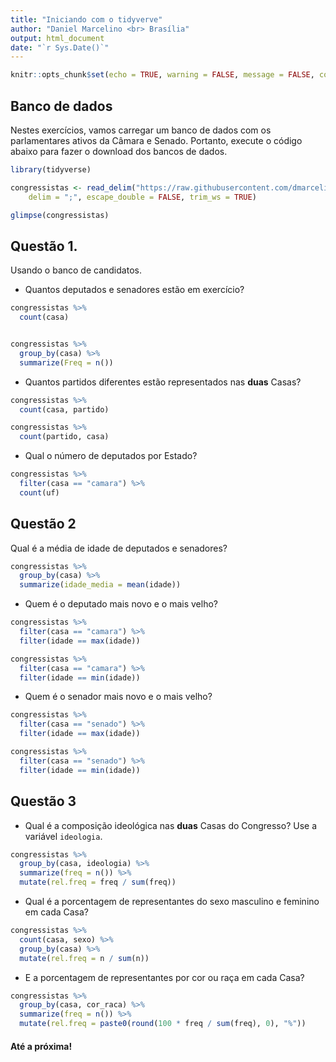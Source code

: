 ```yaml
---
title: "Iniciando com o tidyverve"
author: "Daniel Marcelino <br> Brasília"
output: html_document
date: "`r Sys.Date()`"
---
```



```r
knitr::opts_chunk$set(echo = TRUE, warning = FALSE, message = FALSE, comment = "")
```


## Banco de dados

Nestes exercícios, vamos carregar um banco de dados com os parlamentares ativos da Câmara e Senado. Portanto, execute o código abaixo para fazer o download dos bancos de dados. 

```r
library(tidyverse)

congressistas <- read_delim("https://raw.githubusercontent.com/dmarcelinobr/curso_r-cni/main/dados/brutos/congressistas_atuais.csv", 
    delim = ";", escape_double = FALSE, trim_ws = TRUE)

```

```r
glimpse(congressistas)
```


## Questão 1.

Usando o banco de candidatos. 

- Quantos deputados e senadores estão em exercício?

```r
congressistas %>% 
  count(casa)


congressistas %>% 
  group_by(casa) %>%
  summarize(Freq = n())
```

- Quantos partidos diferentes estão representados nas __duas__ Casas?

```r

congressistas %>% 
  count(casa, partido)

congressistas %>% 
  count(partido, casa)

```

- Qual o número de deputados por Estado?

```r

congressistas %>%
  filter(casa == "camara") %>%
  count(uf)


```



## Questão 2

Qual é a média de idade de deputados e senadores?

```r
congressistas %>%
  group_by(casa) %>%
  summarize(idade_media = mean(idade))
```

- Quem é o deputado mais novo e o mais velho?

```r
congressistas %>%
  filter(casa == "camara") %>%
  filter(idade == max(idade))

congressistas %>%
  filter(casa == "camara") %>%
  filter(idade == min(idade))
```

- Quem é o senador mais novo e o mais velho?

```r

congressistas %>%
  filter(casa == "senado") %>%
  filter(idade == max(idade))

congressistas %>%
  filter(casa == "senado") %>%
  filter(idade == min(idade))

```


## Questão 3 

- Qual é a composição ideológica nas __duas__ Casas do Congresso? Use a variável `ideologia`.

```r

congressistas %>%
  group_by(casa, ideologia) %>%
  summarize(freq = n()) %>%
  mutate(rel.freq = freq / sum(freq))
```


- Qual é a porcentagem de representantes do sexo masculino e feminino em cada Casa?

```r
congressistas %>%
  count(casa, sexo) %>%
  group_by(casa) %>%
  mutate(rel.freq = n / sum(n))
```


- E a porcentagem de representantes por cor ou raça em cada Casa?

```r

congressistas %>%
  group_by(casa, cor_raca) %>%
  summarize(freq = n()) %>%
  mutate(rel.freq = paste0(round(100 * freq / sum(freq), 0), "%"))
```





#### Até a próxima!


